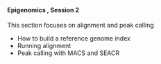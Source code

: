 <br>

#### **Epigenomics , Session 2**

This section focuses on alignment and peak calling

* How to build a reference genome index
* Running alignment
* Peak calling with MACS and SEACR
